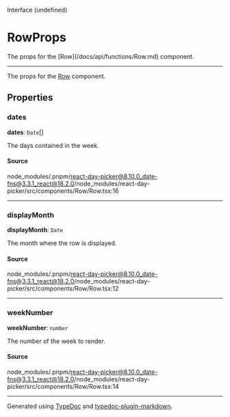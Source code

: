 <SectionTitle>Interface (undefined)</SectionTitle>

# RowProps

<Description>
  The props for the [Row](/docs/api/functions/Row.md) component.
</Description>

---

The props for the [Row](/docs/api/functions/Row.md) component.

## Properties

<a id="dates" name="dates"></a>

### dates

<SignatureMemberIdentifier>**dates**: `Date`[]</SignatureMemberIdentifier>

The days contained in the week.

#### Source

node_modules/.pnpm/react-day-picker@8.10.0_date-fns@3.3.1_react@18.2.0/node_modules/react-day-picker/src/components/Row/Row.tsx:16

---

<a id="displaymonth" name="displaymonth"></a>

### displayMonth

<SignatureMemberIdentifier>**displayMonth**: `Date`</SignatureMemberIdentifier>

The month where the row is displayed.

#### Source

node_modules/.pnpm/react-day-picker@8.10.0_date-fns@3.3.1_react@18.2.0/node_modules/react-day-picker/src/components/Row/Row.tsx:12

---

<a id="weeknumber" name="weeknumber"></a>

### weekNumber

<SignatureMemberIdentifier>**weekNumber**: `number`</SignatureMemberIdentifier>

The number of the week to render.

#### Source

node_modules/.pnpm/react-day-picker@8.10.0_date-fns@3.3.1_react@18.2.0/node_modules/react-day-picker/src/components/Row/Row.tsx:14

---

Generated using [TypeDoc](https://typedoc.org) and [typedoc-plugin-markdown](https://typedoc-plugin-markdown.org).
